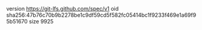 version https://git-lfs.github.com/spec/v1
oid sha256:47b76c70b9b2278be1c9df59cd5f582fc05414bc1f9233f469e1a69f95b51670
size 9925
